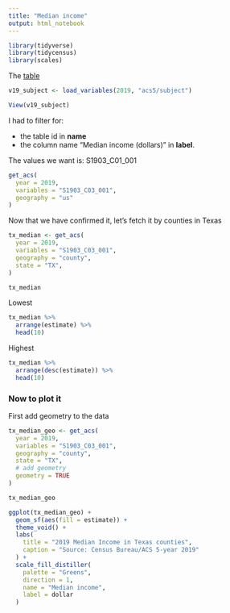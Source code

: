 ```yaml
---
title: "Median income"
output: html_notebook
---
```


```r
library(tidyverse)
library(tidycensus)
library(scales)
```


The [table](https://data.census.gov/cedsci/table?tid=ACSST5Y2019.S1903)


```r
v19_subject <- load_variables(2019, "acs5/subject")

View(v19_subject)
```

I had to filter for:

- the table id in **name**
- the column name "Median income (dollars)" in **label**.

The values we want is: S1903_C01_001

```r
get_acs(
  year = 2019,
  variables = "S1903_C03_001",
  geography = "us"
)
```

Now that we have confirmed it, let's fetch it by counties in Texas


```r
tx_median <- get_acs(
  year = 2019,
  variables = "S1903_C03_001",
  geography = "county",
  state = "TX",
)

tx_median
```

Lowest

```r
tx_median %>% 
  arrange(estimate) %>% 
  head(10)
```

Highest

```r
tx_median %>% 
  arrange(desc(estimate)) %>% 
  head(10)
```

### Now to plot it

First add geometry to the data

```r
tx_median_geo <- get_acs(
  year = 2019,
  variables = "S1903_C03_001",
  geography = "county",
  state = "TX",
  # add geometry
  geometry = TRUE
)

tx_median_geo
```


```r
ggplot(tx_median_geo) + 
  geom_sf(aes(fill = estimate)) +
  theme_void() +
  labs(
    title = "2019 Median Income in Texas counties",
    caption = "Source: Census Bureau/ACS 5-year 2019"
  ) +
  scale_fill_distiller(
    palette = "Greens",
    direction = 1,
    name = "Median income",
    label = dollar
  )
```





